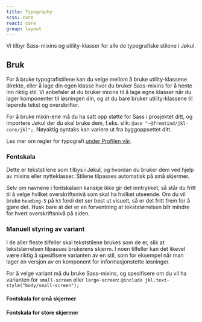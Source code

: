 ```yaml
---
title: Typography
scss: core
react: core
group: layout
---
```



<Ingress>Vi tilbyr Sass-mixins og utility-klasser for alle de typografiske stilene i Jøkul.</Ingress>

## Bruk

For å bruke typografistilene kan du velge mellom å bruke utility-klassene direkte, eller å lage din egen klasse hvor du bruker Sass-mixins for å hente inn riktig stil. Vi anbefaler at du bruker mixins til å lage egne klasser når du lager komponenter til løsningen din, og at du bare bruker utility-klassene til løpende tekst og overskrifter.

For å bruke mixin-ene må du ha satt opp støtte for Sass i prosjektet ditt, og importere Jøkul der du skal bruke dem, f.eks. slik: `@use "~@fremtind/jkl-core/jkl";`. Nøyaktig syntaks kan variere ut fra byggoppsettet ditt.

Les mer om regler for typografi [under Profilen vår](/profil/typografi).

### Fontskala

Dette er tekststilene som tilbys i Jøkul, og hvordan du bruker dem ved hjelp av mixins eller nytteklasser. Stilene tilpasses automatisk på små skjermer.

<aside className="jkl-portal-paragraph">
    <InfoMessageBox role="none presentation" fullWidth title="Om fontskalaen og semantikk">
        Selv om navnene i fontskalaen kanskje ikke gir det inntrykket, så står du fritt til å velge hvilket
        overskriftsnivå som skal ha hvilket utseende. Om du vil bruke <code>heading-5</code> på <code>h3</code> fordi
        det ser best ut visuelt, så er det fritt frem for å gjøre det. Husk bare at det er en forventning at
        tekststørrelsen blir mindre for hvert overskriftsnivå på siden.
    </InfoMessageBox>
</aside>

<NormalExample />

### Manuell styring av variant

I de aller fleste tilfeller skal tekststilene brukes som de er, slik at tekststørrelsen tilpasses brukerens skjerm. I noen tilfeller kan det likevel være riktig å spesifisere varianten av en stil, som for eksempel når man lager en versjon av en komponent for informasjonstette løsninger.

For å velge variant må du bruke Sass-mixins, og spesifisere om du vil ha varianten for `small-screen` eller `large-screen`: `@include jkl.text-style("body/small-screen");`

#### Fontskala for små skjermer

<SmallExample />

#### Fontskala for store skjermer

<LargeExample />
